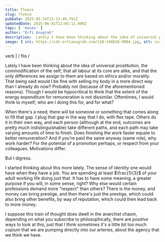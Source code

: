 ```yaml
---
title: Fleece 
slug: fleece 
pubDate: 2025-05-24T15:13:49.791Z
updatedDate: 2025-06-01T12:05:11.000Z
tags: [ 'muses' ]
author: "Erfi Anugrah"
description:  Lately I have been thinking about the idea of universal prostitution, the commodification of the self
image: { src: https://cdn.erfianugrah.com/120-240828-0004.jpg, alt: curtains, positionx: 69%, positiony: 10% }
---
```


verb | / flis /

Lately I have been thinking about the idea of universal prostitution, the commodification of the self; that all labour at its core are alike, and that the only differences we assign to them are based on ethics and/or morality. That being said would I be fine with selling my body in a more direct way than I already do now? Probably not (because of the aforementioned reasons). Though I would be hypocritical to think that the extent of the energy expenditure for remuneration is not dissimilar. Oftentimes, I would think to myself; who am I doing this for, and for what?

When there's a need, there will be someone or something that comes along to fill that gap. I plug that gap in the way that I do, with flex tape. Others do it in their own way, and each person (although at the end, outcomes are pretty much indistinguishable) take different paths, and each path may take varying amounts of time to finish. Does finishing the work faster equate to better remuneration? And if you're paid the same anyway (same role), why work harder? For the potential of a promotion perhaps, or respect from your colleagues. Motivations differ.

But I digress. 

I started thinking about this more lately. The sense of identity one would have when they have a job. You are spending at least $\frac{1}{3}$ of your adult working life doing just that. It has to have some meaning, a greater purpose if you will, in some sense, right? Why else would certain professions demand more "respect" than others? There is the money, and money can bring prestige, and then there's just the prestige, which could also bring other benefits, by way of reputation, which could then lead back to more money.

I suppose this train of thought does dwell in the anarchist chasm, depending on what you subscribe to philosophically, there are _positive_ ways to look at this, just that I think sometimes it's a little bit too much _copium_ that we are pumping directly into our arteries, about the agency that we think we have.
